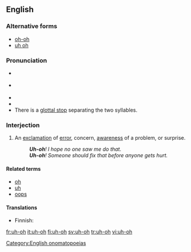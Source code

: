 ==English==

===Alternative forms===
* [[oh-oh]]
* [[uh oh]]

===Pronunciation===
* {{a|US}} {{IPA|/ˈʌʔoʊ/|[ˈʌ̆ʔ˦oʊ˨]|lang=en}}
* {{a|RP}} {{IPA|/ˈʌʔəʊ/|[ˈʌ̆ʔ˦əʊ˨]|lang=en}}
* {{audio|en-us-uh-oh.ogg|Audio (US)|lang=en}}
* {{audio|Uh-oh.ogg|Audio (UK)|lang=en}}
* There is a [[glottal stop]] separating the two syllables.

===Interjection===
{{en-interj|head=[[uh]]-[[oh]]}}

# An [[exclamation]] of [[error]], concern, [[awareness]] of a problem, or surprise.
#: '''''Uh-oh'''! I hope no one saw me do that.''
#: '''''Uh-oh'''! Someone should fix that before anyone gets hurt.''

====Related terms====
* [[oh]]
* [[uh]]
* [[oops]]

====Translations====
{{trans-top|exclamation}}
* Finnish: {{t|fi|ohhoh}}
{{trans-mid}}
{{trans-bottom}}

[[Category:English onomatopoeias]]

[[fr:uh-oh]]
[[it:uh-oh]]
[[fi:uh-oh]]
[[sv:uh-oh]]
[[tr:uh-oh]]
[[vi:uh-oh]]